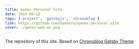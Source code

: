 ```yaml
---
title: Ganev Personal Site
date: 2019-09-12
tags: ['project', 'gatsbyjs', 'chronoblog']
link: https://github.com/Ganevru/ganev-personal-site
cover: ./ganev-web-en.png
---
```


The repository of this site. Based on [Chronoblog Gatsby Theme](https://github.com/Chronoblog/gatsby-theme-chronoblog)
